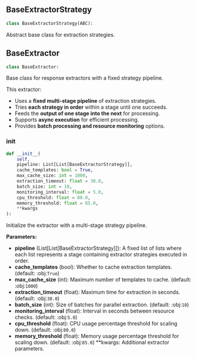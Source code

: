 <a id="camel.extractors.base"></a>

<a id="camel.extractors.base.BaseExtractorStrategy"></a>

## BaseExtractorStrategy

```python
class BaseExtractorStrategy(ABC):
```

Abstract base class for extraction strategies.

<a id="camel.extractors.base.BaseExtractor"></a>

## BaseExtractor

```python
class BaseExtractor:
```

Base class for response extractors with a fixed strategy pipeline.

This extractor:
- Uses a **fixed multi-stage pipeline** of extraction strategies.
- Tries **each strategy in order** within a stage until one succeeds.
- Feeds the **output of one stage into the next** for processing.
- Supports **async execution** for efficient processing.
- Provides **batch processing and resource monitoring** options.

<a id="camel.extractors.base.BaseExtractor.__init__"></a>

### __init__

```python
def __init__(
    self,
    pipeline: List[List[BaseExtractorStrategy]],
    cache_templates: bool = True,
    max_cache_size: int = 1000,
    extraction_timeout: float = 30.0,
    batch_size: int = 10,
    monitoring_interval: float = 5.0,
    cpu_threshold: float = 80.0,
    memory_threshold: float = 85.0,
    **kwargs
):
```

Initialize the extractor with a multi-stage strategy pipeline.

**Parameters:**

- **pipeline** (List[List[BaseExtractorStrategy]]): A fixed list of lists where each list represents a stage containing extractor strategies executed in order.
- **cache_templates** (bool): Whether to cache extraction templates. (default: :obj:`True`)
- **max_cache_size** (int): Maximum number of templates to cache. (default: :obj:`1000`)
- **extraction_timeout** (float): Maximum time for extraction in seconds. (default: :obj:`30.0`)
- **batch_size** (int): Size of batches for parallel extraction. (default: :obj:`10`)
- **monitoring_interval** (float): Interval in seconds between resource checks. (default: :obj:`5.0`)
- **cpu_threshold** (float): CPU usage percentage threshold for scaling down. (default: :obj:`80.0`)
- **memory_threshold** (float): Memory usage percentage threshold for scaling down. (default: :obj:`85.0`) **kwargs: Additional extractor parameters.
